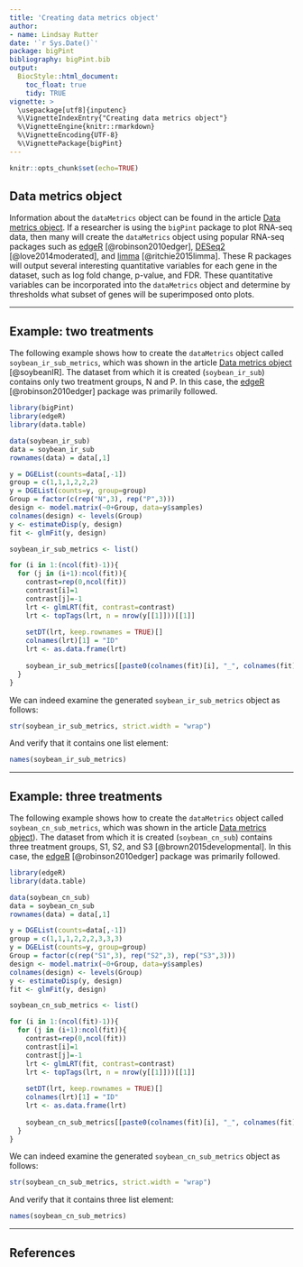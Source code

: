 ```yaml
---
title: 'Creating data metrics object'
author:
- name: Lindsay Rutter
date: '`r Sys.Date()`'
package: bigPint
bibliography: bigPint.bib
output:
  BiocStyle::html_document:
    toc_float: true
    tidy: TRUE
vignette: >
  \usepackage[utf8]{inputenc}
  %\VignetteIndexEntry{"Creating data metrics object"}
  %\VignetteEngine{knitr::rmarkdown}
  %\VignetteEncoding{UTF-8}
  %\VignettePackage{bigPint}
---
```


```r
knitr::opts_chunk$set(echo=TRUE)
```

## Data metrics object

Information about the `dataMetrics` object can be found in the article [Data metrics object ](https://lindsayrutter.github.io/bigPint/articles/dataMetrics.html). If a researcher is using the `bigPint` package to plot RNA-seq data, then many will create the `dataMetrics` object using popular RNA-seq packages such as [edgeR](https://bioconductor.org/packages/release/bioc/html/edgeR.html) [@robinson2010edger], [DESeq2](https://bioconductor.org/packages/release/bioc/html/DESeq2.html) [@love2014moderated], and [limma](https://bioconductor.org/packages/release/bioc/html/limma.html) [@ritchie2015limma]. These R packages will output several interesting quantitative variables for each gene in the dataset, such as log fold change, p-value, and FDR. These quantitative variables can be incorporated into the `dataMetrics` object and determine by thresholds what subset of genes will be superimposed onto plots. 

____________________________________________________________________________________

## Example: two treatments

The following example shows how to create the `dataMetrics` object called `soybean_ir_sub_metrics`, which was shown in the article [Data metrics object](https://lindsayrutter.github.io/bigPint/articles/dataMetrics.html) [@soybeanIR]. The dataset from which it is created (`soybean_ir_sub`) contains only two treatment groups, N and P. In this case, the [edgeR](https://bioconductor.org/packages/release/bioc/html/edgeR.html) [@robinson2010edger] package was primarily followed.

```r
library(bigPint)
library(edgeR)
library(data.table)

data(soybean_ir_sub)
data = soybean_ir_sub
rownames(data) = data[,1]

y = DGEList(counts=data[,-1])
group = c(1,1,1,2,2,2)
y = DGEList(counts=y, group=group)
Group = factor(c(rep("N",3), rep("P",3)))
design <- model.matrix(~0+Group, data=y$samples)
colnames(design) <- levels(Group)
y <- estimateDisp(y, design)
fit <- glmFit(y, design)

soybean_ir_sub_metrics <- list()

for (i in 1:(ncol(fit)-1)){
  for (j in (i+1):ncol(fit)){
    contrast=rep(0,ncol(fit))
    contrast[i]=1
    contrast[j]=-1
    lrt <- glmLRT(fit, contrast=contrast)
    lrt <- topTags(lrt, n = nrow(y[[1]]))[[1]]
    
    setDT(lrt, keep.rownames = TRUE)[]
    colnames(lrt)[1] = "ID"
    lrt <- as.data.frame(lrt)
    
    soybean_ir_sub_metrics[[paste0(colnames(fit)[i], "_", colnames(fit)[j])]] <- lrt
  }
}
```

We can indeed examine the generated `soybean_ir_sub_metrics` object as follows:

```r
str(soybean_ir_sub_metrics, strict.width = "wrap")
```

And verify that it contains one list element:

```r
names(soybean_ir_sub_metrics)
```

____________________________________________________________________________________

## Example: three treatments

The following example shows how to create the `dataMetrics` object called `soybean_cn_sub_metrics`, which was shown in the article [Data metrics object](https://lindsayrutter.github.io/bigPint/articles/dataMetrics.html)). The dataset from which it is created (`soybean_cn_sub`) contains three treatment groups, S1, S2, and S3 [@brown2015developmental]. In this case, the [edgeR](https://bioconductor.org/packages/release/bioc/html/edgeR.html) [@robinson2010edger] package was primarily followed.

```r
library(edgeR)
library(data.table)

data(soybean_cn_sub)
data = soybean_cn_sub
rownames(data) = data[,1]

y = DGEList(counts=data[,-1])
group = c(1,1,1,2,2,2,3,3,3)
y = DGEList(counts=y, group=group)
Group = factor(c(rep("S1",3), rep("S2",3), rep("S3",3)))
design <- model.matrix(~0+Group, data=y$samples)
colnames(design) <- levels(Group)
y <- estimateDisp(y, design)
fit <- glmFit(y, design)

soybean_cn_sub_metrics <- list()

for (i in 1:(ncol(fit)-1)){
  for (j in (i+1):ncol(fit)){
    contrast=rep(0,ncol(fit))
    contrast[i]=1
    contrast[j]=-1
    lrt <- glmLRT(fit, contrast=contrast)
    lrt <- topTags(lrt, n = nrow(y[[1]]))[[1]]
    
    setDT(lrt, keep.rownames = TRUE)[]
    colnames(lrt)[1] = "ID"
    lrt <- as.data.frame(lrt)
    
    soybean_cn_sub_metrics[[paste0(colnames(fit)[i], "_", colnames(fit)[j])]] <- lrt
  }
}
```

We can indeed examine the generated `soybean_cn_sub_metrics` object as follows:

```r
str(soybean_cn_sub_metrics, strict.width = "wrap")
```

And verify that it contains three list element:

```r
names(soybean_cn_sub_metrics)
```

____________________________________________________________________________________

## References
